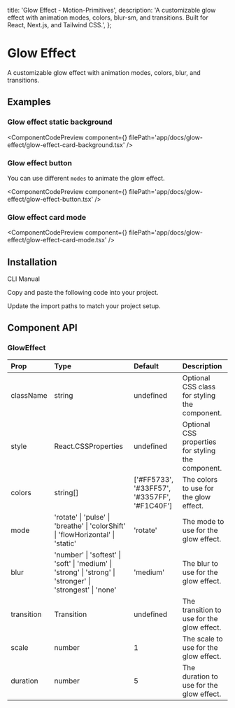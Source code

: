   title: 'Glow Effect - Motion-Primitives',
  description:
    'A customizable glow effect with animation modes, colors, blur-sm, and transitions. Built for React, Next.js, and Tailwind CSS.',
};


# Glow Effect

A customizable glow effect with animation modes, colors, blur, and transitions.

## Examples

### Glow effect static background

<ComponentCodePreview
  component={<GlowEffectCardBackground />}
  filePath='app/docs/glow-effect/glow-effect-card-background.tsx'
/>

### Glow effect button

You can use different `modes` to animate the glow effect.

<ComponentCodePreview
  component={<GlowEffectButton />}
  filePath='app/docs/glow-effect/glow-effect-button.tsx'
/>

### Glow effect card mode

<ComponentCodePreview
  component={<GlowEffectCardMode />}
  filePath='app/docs/glow-effect/glow-effect-card-mode.tsx'
/>

## Installation

<Tabs defaultValue="cli">

<TabsList>
  <TabsTrigger value='cli'>CLI</TabsTrigger>
  <TabsTrigger value='manual'>Manual</TabsTrigger>
</TabsList>

<TabsContent value="cli">

<InstallationCli value='glow-effect' />

</TabsContent>

<TabsContent value="manual">

<Steps>

<Step>Copy and paste the following code into your project.</Step>

<CodeBlock filePath='components/core/glow-effect.tsx' />

<Step>Update the import paths to match your project setup.</Step>

</Steps>

</TabsContent>

</Tabs>

## Component API

### GlowEffect

| Prop       | Type                                                                                                       | Default                                      | Description                                        |
| :--------- | :--------------------------------------------------------------------------------------------------------- | :------------------------------------------- | :------------------------------------------------- |
| className  | string                                                                                                     | undefined                                    | Optional CSS class for styling the component.      |
| style      | React.CSSProperties                                                                                        | undefined                                    | Optional CSS properties for styling the component. |
| colors     | string[]                                                                                                   | ['#FF5733', '#33FF57', '#3357FF', '#F1C40F'] | The colors to use for the glow effect.             |
| mode       | 'rotate' \| 'pulse' \| 'breathe' \| 'colorShift' \| 'flowHorizontal' \| 'static'                           | 'rotate'                                     | The mode to use for the glow effect.               |
| blur       | 'number' \| 'softest' \| 'soft' \| 'medium' \| 'strong' \| 'strong' \| 'stronger' \| 'strongest' \| 'none' | 'medium'                                     | The blur to use for the glow effect.               |
| transition | Transition                                                                                                 | undefined                                    | The transition to use for the glow effect.         |
| scale      | number                                                                                                     | 1                                            | The scale to use for the glow effect.              |
| duration   | number                                                                                                     | 5                                            | The duration to use for the glow effect.           |
